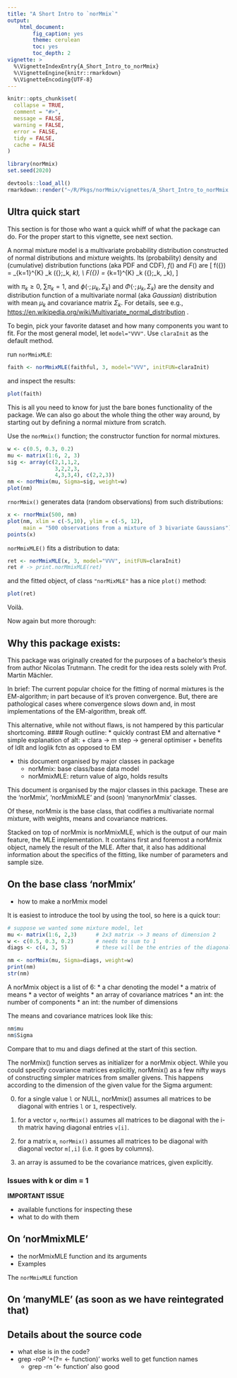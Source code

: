 ```yaml
---
title: "A Short Intro to `norMmix`"
output:
    html_document:
        fig_caption: yes
        theme: cerulean
        toc: yes
        toc_depth: 2
vignette: >
  %\VignetteIndexEntry{A_Short_Intro_to_norMmix}
  %\VignetteEngine{knitr::rmarkdown}
  %\VignetteEncoding{UTF-8}
---
```


```r
knitr::opts_chunk$set(
  collapse = TRUE,
  comment = "#>",
  message = FALSE,
  warning = FALSE,
  error = FALSE,
  tidy = FALSE,
  cache = FALSE
)
```

```r
library(norMmix)
set.seed(2020)
```

<!-- to dev and compile (don't *show* !): -->
```r
devtools::load_all()
rmarkdown::render("~/R/Pkgs/norMmix/vignettes/A_Short_Intro_to_norMmix.Rmd")
```

## Ultra quick start

This section is for those who want a quick whiff of what the package can do.
For the proper start to this vignette, see next section.

A normal mixture model is a multivariate probability distribution constructed of normal distributions and mixture weights.
Its (probability) density and (cumulative) distribution functions (aka PDF and CDF), $f()$ and $F()$ are
\[
 f({\bf x}) = \sum_{k=1}^{K} \pi_k \phi({\bf x};\mu_k, \Sigma_k), \text{  and } \\
 F({\bf x}) = \sum_{k=1}^{K} \pi_k \Phi({\bf x};\mu_k, \Sigma_k),
\]

with $\pi_k \ge 0$,  $\sum \pi_k = 1$,   and
$\phi(\cdot; \mu_k, \Sigma_k)$  and
$\Phi(\cdot; \mu_k, \Sigma_k)$  are
the density and distribution function of a multivariate normal (aka *Gaussian*) distribution with
mean $\mu_k$ and covariance matrix $\Sigma_k$.
For details, see e.g., <https://en.wikipedia.org/wiki/Multivariate_normal_distribution> .

To begin, pick your favorite dataset and how many components you want to fit.
For the most general model, let `model="VVV"`.
Use `claraInit` as the default method.

run `norMmixMLE`:

```r
faith <- norMmixMLE(faithful, 3, model="VVV", initFUN=claraInit)
```

and inspect the results:

```r
plot(faith)
```

This is all you need to know for just the bare bones functionality of the package.
We can also go about the whole thing the other way around, by starting out by 
defining a normal mixture from scratch.

Use the `norMmix()` function; the constructor function for normal mixtures.

```r
w <- c(0.5, 0.3, 0.2)
mu <- matrix(1:6, 2, 3)
sig <- array(c(2,1,1,2,
               3,2,2,3,
               4,3,3,4), c(2,2,3))
nm <- norMmix(mu, Sigma=sig, weight=w)
plot(nm)
```

`rnorMmix()` generates data (random observations) from such distributions:

```r
x <- rnorMmix(500, nm)
plot(nm, xlim = c(-5,10), ylim = c(-5, 12),
     main = "500 observations from a mixture of 3 bivariate Gaussians")
points(x)
```

`norMmixMLE()` fits a distribution to data:

```r
ret <- norMmixMLE(x, 3, model="VVV", initFUN=claraInit)
ret # -> print.norMmixMLE(ret)
```
and the fitted object, of class `"norMixMLE"` has a nice `plot()` method:
```r
plot(ret)
```

Voilà.

Now again but more thorough:


## Why this package exists:

This package was originally created for the purposes of a bachelor's thesis
from author Nicolas Trutmann. The credit for the idea rests solely with Prof.
Martin Mächler.

In brief: The current popular choice for the fitting of normal mixtures is the
EM-algorithm; in part because of it's proven convergence.
But, there are pathological cases where convergence slows down and, in most
implementations of the EM-algorithm, break off.

This alternative, while not without flaws, is not hampered by this particular
shortcoming.
#### Rough outline:
* quickly contrast EM and alternative
* simple explanation of alt:
    + clara → m step → general optimiser
    + benefits of ldlt and loglik fctn as opposed to EM


* this document organised by major classes in package
    + norMmix: base class/base data model
    + norMmixMLE: return value of algo, holds results

This document is organised by the major classes in this package.
These are the 'norMmix', 'norMmixMLE' and (soon) 'manynorMmix' classes.

Of these, norMmix is the base class, that codifies a multivariate normal mixture,
with weights, means and covariance matrices.

Stacked on top of norMmix is norMmixMLE, which is the output of our main
feature, the MLE implementation. It contains first and foremost a norMmix
object, namely the result of the MLE. After that, it also has additional
information about the specifics of the fitting, like number of parameters and
sample size.

## On the base class 'norMmix'

* how to make a norMmix model

It is easiest to introduce the tool by using the tool, so here is a quick tour:

```r
# suppose we wanted some mixture model, let
mu <- matrix(1:6, 2,3)      # 2x3 matrix -> 3 means of dimension 2
w <- c(0.5, 0.3, 0.2)       # needs to sum to 1
diags <- c(4, 3, 5)         # these will be the entries of the diagonal of the covariance matrices (see below)

nm <- norMmix(mu, Sigma=diags, weight=w)
print(nm)
str(nm)
```

A norMmix object is a list of 6:
* a char denoting the model
* a matrix of means
* a vector of weights
* an array of covariance matrices
* an int: the number of components
* an int: the number of dimensions

The means and covariance matrices look like this:
```r
nm$mu
nm$Sigma
```
Compare that to mu and diags defined at the start of this section.

The norMmix() function serves as initializer for a norMmix object. While you
could specify covariance matrices explicitly, norMmix() as a few nifty ways of
constructing simpler matrices from smaller givens.
This happens according to the dimension of the given value for the Sigma argument:


0. for a single value `l` or NULL, norMmix() assumes all matrices to be diagonal with entries `l` or `1`, respectively.

1. for a vector `v`, `norMmix()` assumes all matrices to be diagonal with the i-th matrix having diagonal entries `v[i]`.

2. for a matrix `m`, `norMmix()` assumes all matrices to be diagonal with diagonal vector `m[,i]` (i.e. it goes by columns).

3. an array is assumed to be the covariance matrices, given explicitly.


### Issues with k or dim = 1

**IMPORTANT ISSUE**

* available functions for inspecting these
* what to do with them

## On 'norMmixMLE'

* the norMmixMLE function and its arguments
* Examples

The `norMmixMLE` function
 
## On 'manyMLE' (as soon as we have reintegrated that)

## Details about the source code

* what else is in the code?
* grep -roP '\w+(?= <- function)' works well to get function names
    * grep -rn '<- function' also good
